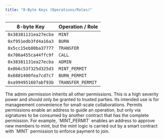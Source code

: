 ```yaml
---
title: "8-Byte Keys (Operations/Roles)"
---
```


| 8-byte Key           | Operation / Role  |
| -------------------- | ----------------- |
| `0x38381131ea27ecba` | `MINT`            |
| `0xf951edb3fd4a16a3` | `BURN`            |
| `0x5cc15eb80ba37777` | `TRANSFER`        |
| `0x706a455ca44ffc9f` | `CALL`            |
| `0x38381131ea27ecba` | `ADMIN`           |
| `0x0b6c53f325d325d3` | `MINT_PERMIT`     |
| `0x6801400fea7cd7c7` | `BURN_PERMIT`     |
| `0xa994951607abf93b` | `TRANSFER_PERMIT` |

<Info>
  The admin permission inherits all other permissions. This is a high severity
  power and should only be granted to trusted parties. Its intended use is for
  manageement convenience for small-scale collaborations.
</Info>

<Info>
  Permits permissions enable an address to guide an operation, but only via
  signatures to be consumed by another contract that has the complete
  permission. For example, `MINT_PERMIT` enables an address to approve new
  members to mint, but the mint logic is carried out by a smart contract with
  `MINT` permission to enforce payment to join.
</Info>
